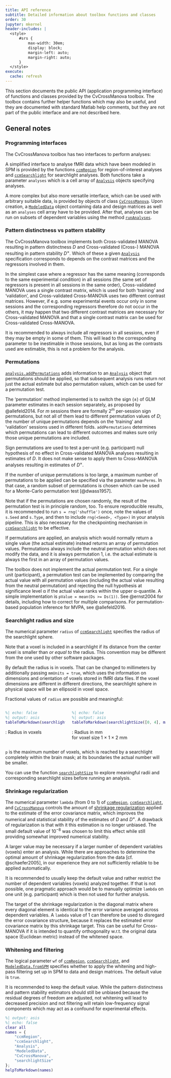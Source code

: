 ```yaml
---
title: API reference
subtitle: Detailed information about toolbox functions and classes
order: 30
jupyter: mkernel
header-includes: |
  <style>
      #srs {
          max-width: 30em;
          display: block;
          margin-left: auto;
          margin-right: auto;
      }
  </style>
execute: 
  cache: refresh
---
```



This section documents the public API (application programming interface) of functions and classes provided by the CvCrossManova toolbox. The toolbox contains further helper functions which may also be useful, and they are documented with standard Matlab help comments, but they are not part of the public interface and are not described here.


## General notes

### Programming interfaces

The CvCrossManova toolbox has two interfaces to perform analyses:

A simplified interface to analyse fMRI data which have been modeled in SPM is provided by the functions [`ccmRegion`](#ccmregion) for region-of-interest analyses and [`ccmSearchlight`](#ccmsearchlight) for searchlight analyses. Both functions take a parameter `analyses` which is a cell array of [`Analysis`](#analysis) objects specifying analyses.

A more complex but also more versatile interface, which can be used with arbitrary suitable data, is provided by objects of class [`CvCrossManova`](#cvcrossmanova). Upon creation, a [`ModeledData`](#modeleddata) object containing data and design matrices as well as an `analyses` cell array have to be provided. After that, analyses can be run on subsets of dependent variables using the method [`runAnalyses`](#cvcrossmanova.runanalyses).

  
### Pattern distinctness vs pattern stability

The CvCrossManova toolbox implements both Cross-validated MANOVA resulting in pattern distinctness *D* and Cross-validated (Cross-) MANOVA resulting in pattern stability *D*^×^. Which of these a given [`Analysis`](#analysis) specification corresponds to depends on the contrast matrices and the regressors involved in them.

In the simplest case where a regressor has the same meaning (corresponds to the same experimental condition) in all sessions (the same set of regressors is present in all sessions in the same order), Cross-validated MANOVA uses a single contrast matrix, which is used for both 'training' and 'validation', and Cross-validated Cross-MANOVA uses two different contrast matrices. However, if e.g. some experimental events occur only in some sessions and the corresponding regressors therefore do not occur in the others, it may happen that two different contrast matrices are necessary for Cross-validated MANOVA and that a single contrast matrix can be used for Cross-validated Cross-MANOVA.

::: callout-tip
It is recommended to always include all regressors in all sessions, even if they may be empty in some of them. This will lead to the corresponding parameter to be inestimable in those sessions, but as long as the contrasts used are estimable, this is not a problem for the analysis.
:::

### Permutations

[`analysis.addPermutations`](#analysis.addpermutations) adds information to an [`Analysis`](#analysis) object that permutations should be applied, so that subsequent analysis runs return not just the actual estimate but also permutation values, which can be used for a permutation test. 

The 'permutation' method implemented is to switch the sign (±) of GLM parameter estimates in each session separately, as proposed by @allefeld2014. For *m* sessions there are formally 2^*m*^ per-session sign permutations, but not all of them lead to different permutation values of *D*; the number of unique permutations depends on the 'training' and 'validation' sessions used in different folds. `addPermutations` determines which permutations can lead to different outcomes and makes sure only those unique permutations are included.

::: callout-caution
Sign permutations are used to test a per-unit (e.g. participant) null hypothesis of no effect in Cross-validated MANOVA analyses resulting in estimates of *D*. It does not make sense to apply them to Cross-MANOVA analyses resulting in estimates of *D*^×^.
:::

If the number of unique permutations is too large, a maximum number of permutations to be applied can be specified via the parameter `maxPerms`. In that case, a random subset of permutations is chosen which can be used for a Monte-Carlo permutation test [@dwass1957].

::: callout-tip
Note that if the permutations are chosen randomly, the result of the permutation test is in principle random, too. To ensure reproducible results, it is recommended to run `s = rng('shuffle')` once, note the values of `s.Seed` and `s.Type`, and then to include `rng(<Seed>, <Type>)` in your analysis pipeline. This is also necessary for the checkpointing mechanism in [`ccmSearchlight`](#ccmsearchlight) to be effective.
:::

If permutations are applied, an analysis which would normally return a single value (the actual estimate) instead returns an array of permutation values.
Permutations always include the neutral permutation which does not modify the data, and it is always permutation 1, i.e. the actual estimate is always the first in an array of permutation values.

The toolbox does not implement the actual permutation test. For a single unit (participant), a permutation test can be implemented by comparing the actual value with all permutation values (including the actual value resulting from the neutral permutation) and rejecting the null hypothesis at significance level α if the actual value ranks within the upper α-quantile. A simple implementation is `pValue = mean(Ds >= Ds(1))`. See @ernst2004 for details, including how to correct for multiple comparisons. For permutation-based population inference for MVPA, see @allefeld2016.

### Searchlight radius and size

The numerical parameter `radius` of [`ccmSearchlight`](#ccmsearchlight) specifies the radius of the searchlight sphere.

::: callout-caution
Note that a voxel is included in a searchlight if its distance from the center voxel is smaller than *or equal to* the radius. This convention may be different from the one used by other software packages.
:::

By default the radius is in voxels. That can be changed to millimeters by additionally passing `mmUnits = true`, which uses the information on dimensions and orientation of voxels stored in fMRI data files. If the voxel dimensions are different in different directions, the searchlight sphere in physical space will be an ellipsoid in voxel space.

Fractional values of `radius` are possible and meaningful:

:::::: {.columns id="srs" layout-ncol="2"}
::: {.column}
```matlab
%| echo: false
%| output: asis
tableToMarkdown(searchlightSize([0 3]))
```

:   Radius in voxels\
    \ 
:::
::: {.column}
```matlab
%| echo: false
%| output: asis
tableToMarkdown(searchlightSize([0, 4], mat = diag([1 1 2])))
```

:   Radius in mm\
    for voxel size 1 × 1 × 2 mm
:::
::::::

`p` is the maximum number of voxels, which is reached by a searchlight completely within the brain mask; at its boundaries the actual number will be smaller.

You can use the function [`searchlightSize`](#searchlightsize) to explore meaningful radii and corresponding searchlight sizes before running an analysis.

### Shrinkage regularization

The numerical parameter `lambda` (from 0 to 1) of [`ccmRegion`](#ccmregion), [`ccmSearchlight`](#ccmsearchlight), and [`CvCrossManova`](#cvcrossmanova.cvcrossmanova) controls the amount of [shrinkage regularization](https://en.wikipedia.org/wiki/Shrinkage_(statistics)) applied to the estimate of the error covariance matrix, which improves the numerical and statistical stability of the estimates of *D* and *D*^×^. A drawback of regularization is that with it this estimation is no longer unbiased. The small default value of 10^−8^ was chosen to limit this effect while still providing somewhat improved numerical stability.

A larger value may be necessary if a larger number of dependent variables (voxels) enter an analysis. While there are approaches to determine the optimal amount of shrinkage regularization from the data [cf. @schaefer2005], in our experience they are not sufficiently reliable to be applied automatically.

::: callout-tip
It is recommended to usually keep the default value and rather restrict the number of dependent variables (voxels) analyzed together. If that is not possible, one pragmatic approach would be to manually optimize `lambda` on one unit (e.g. participant) which is then not used for further analysis.
:::

The target of the shrinkage regularization is the diagonal matrix where every diagonal element is identical to the error variance averaged across dependent variables. A `lambda` value of 1 can therefore be used to disregard the error covariance structure, because it replaces the estimated error covariance matrix by this shrinkage target. This can be useful for Cross-MANOVA if it is intended to quantify orthogonality w.r.t. the original data space (Euclidean metric) instead of the whitened space.

### Whitening and filtering

The logical parameter `wf` of [`ccmRegion`](#ccmregion), [`ccmSearchlight`](#ccmsearchlight), and [`ModeledData.fromSPM`](#modeleddata.fromspm) specifies whether to apply the whitening and high-pass filtering set up in SPM to data and design matrices. The default value is `true`.

::: callout-caution
It is recommended to keep the default value. While the pattern distinctness and pattern stability estimators should still be unbiased because the residual degrees of freedom are adjusted, not whitening will lead to decreased precision and not filtering will retain low-frequency signal components which may act as a confound for experimental effects.
:::


```matlab
%| output: asis
%| echo: false
clear all
names = {
    "ccmRegion",
    "ccmSearchlight",
    "Analysis",
    "ModeledData",
    "CvCrossManova",
    "searchlightSize"
};
helpToMarkdown(names)
```



<!-- Copyright © 2023 Carsten Allefeld
SPDX-License-Identifier: GPL-3.0-or-later -->
